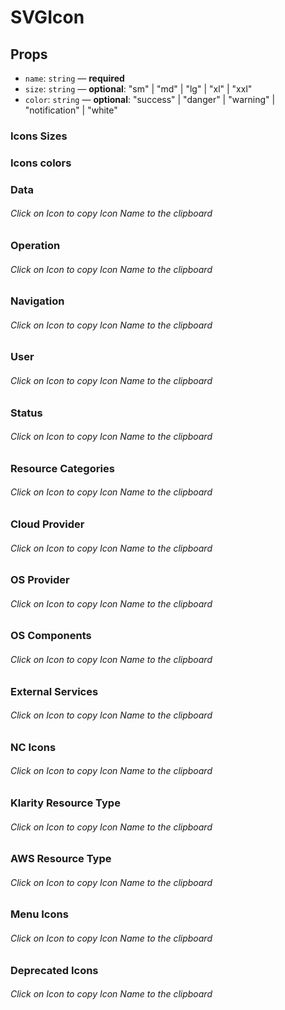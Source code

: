 
<Meta of={SvgIconStories} />

# SVGIcon

## Props

- `name`: `string` — **required**
- `size`: `string` — **optional**: "sm" | "md" | "lg" | "xl" | "xxl"
- `color`: `string` — **optional**: "success" | "danger" | "warning" | "notification" | "white"

### Icons Sizes

<Canvas>
  <Story of={SvgIconStories.Size} />
</Canvas>

### Icons colors

<Canvas>
  <Story of={SvgIconStories.Colors} />
</Canvas>

### Data

###### Click on Icon to copy Icon Name to the clipboard

<Canvas>
  <Story of={SvgIconStories.Data} />
</Canvas>

### Operation

###### Click on Icon to copy Icon Name to the clipboard

<Canvas>
  <Story of={SvgIconStories.Formatting} />
</Canvas>

### Navigation

###### Click on Icon to copy Icon Name to the clipboard

<Canvas>
  <Story of={SvgIconStories.Navigation} />
</Canvas>

### User

###### Click on Icon to copy Icon Name to the clipboard

<Canvas>
  <Story of={SvgIconStories.User} />
</Canvas>

### Status

###### Click on Icon to copy Icon Name to the clipboard

<Canvas>
  <Story of={SvgIconStories.Status} />
</Canvas>

### Resource Categories

###### Click on Icon to copy Icon Name to the clipboard

<Canvas>
  <Story of={SvgIconStories.ResourceCategories} />
</Canvas>

### Cloud Provider

###### Click on Icon to copy Icon Name to the clipboard

<Canvas>
  <Story of={SvgIconStories.CloudProvider} />
</Canvas>

### OS Provider

###### Click on Icon to copy Icon Name to the clipboard

<Canvas>
  <Story of={SvgIconStories.OsProvider} />
</Canvas>

### OS Components

###### Click on Icon to copy Icon Name to the clipboard

<Canvas>
  <Story of={SvgIconStories.OsComponents} />
</Canvas>

### External Services

###### Click on Icon to copy Icon Name to the clipboard

<Canvas>
  <Story of={SvgIconStories.ExternalServices} />
</Canvas>

### NC Icons

###### Click on Icon to copy Icon Name to the clipboard

<Canvas>
  <Story of={SvgIconStories.NcIcons} />
</Canvas>

### Klarity Resource Type

###### Click on Icon to copy Icon Name to the clipboard

<Canvas>
  <Story of={SvgIconStories.KlarityResources} />
</Canvas>

### AWS Resource Type

###### Click on Icon to copy Icon Name to the clipboard

<Canvas>
  <Story of={SvgIconStories.AwsResource} />
</Canvas>

### Menu Icons

###### Click on Icon to copy Icon Name to the clipboard

<Canvas>
  <Story of={SvgIconStories.Menu} />
</Canvas>

### Deprecated Icons

###### Click on Icon to copy Icon Name to the clipboard

<Canvas>
  <Story of={SvgIconStories.Ui} />
</Canvas>
